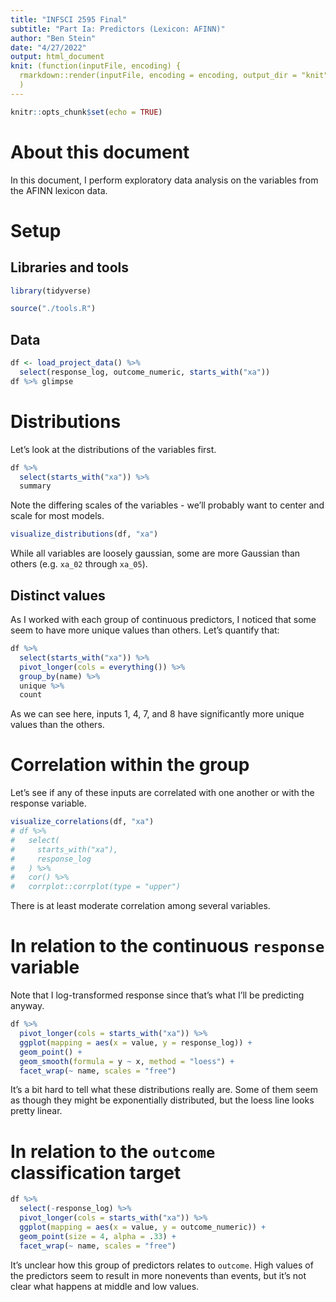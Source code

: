 ```yaml
---
title: "INFSCI 2595 Final"
subtitle: "Part Ia: Predictors (Lexicon: AFINN)"
author: "Ben Stein"
date: "4/27/2022"
output: html_document
knit: (function(inputFile, encoding) {
  rmarkdown::render(inputFile, encoding = encoding, output_dir = "knit") }
  )
---
```


```r
knitr::opts_chunk$set(echo = TRUE)
```

# About this document

In this document, I perform exploratory data analysis on the variables from the AFINN lexicon data.

# Setup

## Libraries and tools

```r
library(tidyverse)

source("./tools.R")
```

## Data

```r
df <- load_project_data() %>%
  select(response_log, outcome_numeric, starts_with("xa"))
df %>% glimpse
```

# Distributions

Let's look at the distributions of the variables first.

```r
df %>% 
  select(starts_with("xa")) %>%
  summary
```

Note the differing scales of the variables - we'll probably want to center and scale for most models.

```r
visualize_distributions(df, "xa")
```

While all variables are loosely gaussian, some are more Gaussian than others (e.g. `xa_02` through `xa_05`).

## Distinct values

As I worked with each group of continuous predictors, I noticed that some seem to have more unique values than others. Let's quantify that:

```r
df %>%
  select(starts_with("xa")) %>%
  pivot_longer(cols = everything()) %>%
  group_by(name) %>% 
  unique %>%
  count
```

As we can see here, inputs 1, 4, 7, and 8 have significantly more unique values than the others.

# Correlation within the group

Let's see if any of these inputs are correlated with one another or with the response variable.

```r
visualize_correlations(df, "xa")
# df %>%
#   select(
#     starts_with("xa"), 
#     response_log
#   ) %>%
#   cor() %>%
#   corrplot::corrplot(type = "upper")
```

There is at least moderate correlation among several variables. 

# In relation to the continuous `response` variable

Note that I log-transformed response since that's what I'll be predicting anyway.

```r
df %>%
  pivot_longer(cols = starts_with("xa")) %>%
  ggplot(mapping = aes(x = value, y = response_log)) +
  geom_point() +
  geom_smooth(formula = y ~ x, method = "loess") + 
  facet_wrap(~ name, scales = "free")
```

It's a bit hard to tell what these distributions really are. Some of them seem as though they might be exponentially distributed, but the loess line looks pretty linear.

# In relation to the `outcome` classification target

```r
df %>%
  select(-response_log) %>%
  pivot_longer(cols = starts_with("xa")) %>%
  ggplot(mapping = aes(x = value, y = outcome_numeric)) +
  geom_point(size = 4, alpha = .33) +
  facet_wrap(~ name, scales = "free")
```

It's unclear how this group of predictors relates to `outcome`. High values of the predictors seem to result in more nonevents than events, but it's not clear what happens at middle and low values.
